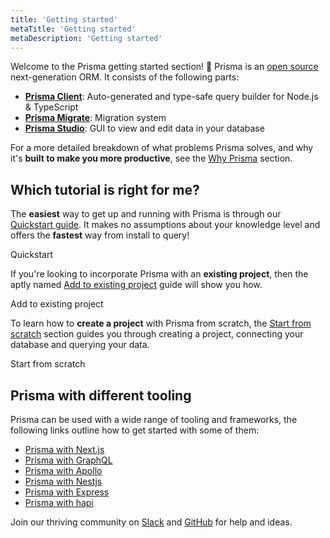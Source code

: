 ```yaml
---
title: 'Getting started'
metaTitle: 'Getting started'
metaDescription: 'Getting started'
---
```


<TopBlock>

Welcome to the Prisma getting started section! 👋 Prisma is an [open source](https://github.com/prisma/prisma) next-generation ORM. It consists of the following parts:

- [**Prisma Client**](../../concepts/components/prisma-client): Auto-generated and type-safe query builder for Node.js & TypeScript
- [**Prisma Migrate**](../../concepts/components/prisma-migrate): Migration system
- [**Prisma Studio**](../../concepts/components/prisma-studio): GUI to view and edit data in your database

For a more detailed breakdown of what problems Prisma solves, and why it's **built to make you more productive**, see the [Why Prisma](../concepts/overview/why-prisma) section.

</TopBlock>

## Which tutorial is right for me?

The **easiest** way to get up and running with Prisma is through our [Quickstart guide](./quickstart). It makes no assumptions about your knowledge level and offers the **fastest** way from install to query!

<ButtonLink color="dark" type="primary" href="./getting-started/quickstart">
    Quickstart
</ButtonLink>

If you're looking to incorporate Prisma with an **existing project**, then the aptly named [Add to existing project](./setup-prisma/add-to-existing-project-typescript-postgres) guide will show you how.

<ButtonLink color="dark" type="primary" href="./getting-started/setup-prisma/add-to-existing-project-typescript-postgres">
    Add to existing project
</ButtonLink>

To learn how to **create a project** with Prisma from scratch, the [Start from scratch](./setup-prisma/start-from-scratch) section guides you through creating a project, connecting your database and querying your data.

<ButtonLink color="dark" type="primary" href="./getting-started/setup-prisma/start-from-scratch-typescript-postgres">
    Start from scratch
</ButtonLink>

## Prisma with different tooling

Prisma can be used with a wide range of tooling and frameworks, the following links outline how to get started with some of them:
- [Prisma with Next.js](/nextjs)
- [Prisma with GraphQL](/graphql)
- [Prisma with Apollo](/apollo)
- [Prisma with Nestjs](/nestjs)
- [Prisma with Express](/express)
- [Prisma with hapi](/hapi)

<Admonition type="info">

Join our thriving community on [Slack](https://slack.prisma.io/) and [GitHub](https://github.com/prisma/prisma) for help and ideas.

</Admonition>
